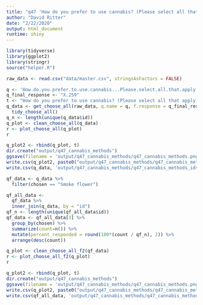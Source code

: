 ```yaml
---
title: "q47 'How do you prefer to use cannabis? (Please select all that apply)'"
author: "David Ritter"
date: "2/22/2020"
output: html_document
runtime: shiny
---
```


```r
library(tidyverse)
library(ggplot2)
library(stringr)
source("helper.R")
```

```r
raw_data <- read.csv("data/master.csv", stringsAsFactors = FALSE)
```

```r
q <- 'How.do.you.prefer.to.use.cannabis...Please.select.all.that.apply.'
q_final_response <- "X.259"
t <- "How do you prefer to use cannabis? (Please select all that apply)"
q_data <- get_choose_all(raw_data, q.name = q, f.response = q_final_response) %>%
  tidy_choose_all()
q_n <- length(unique(q_data$id))
q_plot <- clean_choose_all(q_data)
r <- plot_choose_all(q_plot)
r
```

```r
q_plot2 <- rbind(q_plot, t)
dir.create("output/q47_cannabis_methods")
ggsave(filename = 'output/q47_cannabis_methods/q47_cannabis_methods.png', plot = r, device = 'png')
write.csv(q_plot2, paste0("output/q47_cannabis_methods/q47_cannabis_methods_", q_n,".csv"), row.names=F)
write.csv(q_data, 'output/q47_cannabis_methods/q47_cannabis_methods_ids.csv', row.names = FALSE)
```

```r
qf_data <- q_data %>%
  filter(chosen == "Smoke flower")
```

```r
qf_all_data <- 
  qf_data %>%
  inner_join(q_data, by = "id")
qf_n <- length(unique(qf_all_data$id))
qf_data <- qf_all_data[3] %>%
  group_by(chosen) %>%
  summarize(count=n()) %>%
  mutate(percent_responded = round(100*(count / qf_n), 2)) %>%
  arrange(desc(count))
```

```r
q_plot <- clean_choose_all_f2(qf_data)
r <- plot_choose_all_f2(q_plot)
r
```

```r
q_plot2 <- rbind(q_plot, t)
dir.create("output/q47_cannabis_methods")
ggsave(filename = 'output/q47_cannabis_methods/q47_cannabis_methods.png', plot = r, device = 'png')
write.csv(q_plot2, paste0("output/q47_cannabis_methods/q47_cannabis_methods_", qf_n,".csv"), row.names=F)
write.csv(qf_all_data, 'output/q47_cannabis_methods/q47_cannabis_methods_ids.csv', row.names = FALSE)
```


